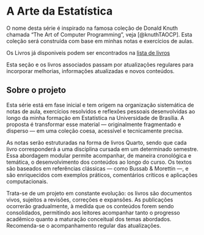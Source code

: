 # A Arte da Estatística {#title .headline-page }

O nome desta série é inspirado na famosa coleção de Donald Knuth chamada "The Art of Computer Programming", veja [@knuthTAOCP]. Esta coleção será construída com base em minhas notas e exercícios de aulas.

Os Livros já disponiveis podem ser encontrados na [lista de livros](https://www.estatistica.pro/book/EST0033/)

::: {.callout-note title="Nota"}
Esta seção e os livros associados passam por atualizações regulares para incorporar melhorias, informações atualizadas e novos conteúdos.
:::

## Sobre o projeto {.headline2}
Esta série está em fase inicial e tem origem na organização sistemática de notas de aula, exercícios resolvidos e reflexões pessoais desenvolvidas ao longo da minha formação em Estatística na Universidade de Brasília. A proposta é transformar esse material — originalmente fragmentado e disperso — em uma coleção coesa, acessível e tecnicamente precisa.  

As notas serão estruturadas na forma de livros Quarto, sendo que cada livro corresponderá a uma disciplina cursada em um determinado semestre. Essa abordagem modular permite acompanhar, de maneira cronológica e temática, o desenvolvimento dos conteúdos ao longo do curso. Os textos são baseados em referências clássicas — como Bussab & Morettin —, e são enriquecidos com exemplos práticos, comentários críticos e aplicações computacionais.  

Trata-se de um projeto em constante evolução: os livros são documentos vivos, sujeitos a revisões, correções e expansões. As publicações ocorrerão gradualmente, à medida que os conteúdos forem sendo consolidados, permitindo aos leitores acompanhar tanto o progresso acadêmico quanto a maturação conceitual dos temas abordados.  
Recomenda-se o acompanhamento regular das atualizações.  